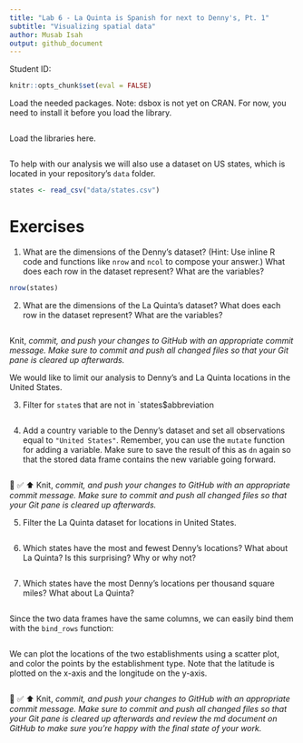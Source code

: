 ```yaml
---
title: "Lab 6 - La Quinta is Spanish for next to Denny's, Pt. 1"
subtitle: "Visualizing spatial data"
author: Musab Isah
output: github_document
---
```


Student ID: 


```r
knitr::opts_chunk$set(eval = FALSE)
```

Load the needed packages. Note: dsbox is not yet on CRAN. For now, you need to install it before you load the library.

```r

```

Load the libraries here.

```r

```

To help with our analysis we will also use a dataset on US states, which is located in your repository's `data` folder.

```r
states <- read_csv("data/states.csv")
```

# Exercises

1.  What are the dimensions of the Denny's dataset?
    (Hint: Use inline R code and functions like `nrow` and `ncol` to compose your answer.) What does each row in the dataset represent?
    What are the variables?
    
```r
nrow(states)
```

2.  What are the dimensions of the La Quinta's dataset?
    What does each row in the dataset represent?
    What are the variables?
    
    
```r

```

Knit, *commit, and push your changes to GitHub with an appropriate commit message. Make sure to commit and push all changed files so that your Git pane is cleared up afterwards.*

We would like to limit our analysis to Denny's and La Quinta locations in the United States.

3. Filter for `state`s that are not in `states$abbreviation

```r

 
```

4.  Add a country variable to the Denny's dataset and set all observations equal to `"United States"`. Remember, you can use the `mutate` function for adding a variable. Make sure to save the result of this as `dn` again so that the stored data frame contains the new variable going forward.

```r

```


🧶 ✅ ⬆️ Knit, *commit, and push your changes to GitHub with an appropriate commit message. Make sure to commit and push all changed files so that your Git pane is cleared up afterwards.*

5. Filter the La Quinta dataset for locations in United States.

```r
 
```

6.  Which states have the most and fewest Denny's locations? What about La Quinta? Is this surprising? Why or why not?

```r

```


7. Which states have the most Denny's locations per thousand square miles? What about La Quinta?

```r

```

Since the two data frames have the same columns, we can easily bind them with the `bind_rows` function:

```r

```

We can plot the locations of the two establishments using a scatter plot, and color the points by the establishment type.
Note that the latitude is plotted on the x-axis and the longitude on the y-axis.

```r

```


🧶 ✅ ⬆️ Knit, *commit, and push your changes to GitHub with an appropriate commit message. Make sure to commit and push all changed files so that your Git pane is cleared up afterwards and review the md document on GitHub to make sure you're happy with the final state of your work.*
